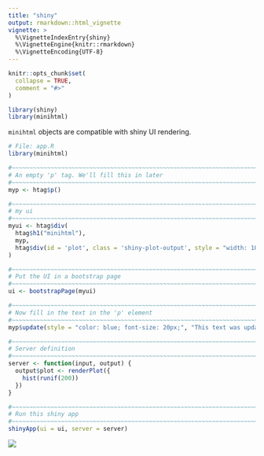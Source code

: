 ```yaml
---
title: "shiny"
output: rmarkdown::html_vignette
vignette: >
  %\VignetteIndexEntry{shiny}
  %\VignetteEngine{knitr::rmarkdown}
  %\VignetteEncoding{UTF-8}
---
```


```r
knitr::opts_chunk$set(
  collapse = TRUE,
  comment = "#>"
)
```

```r
library(shiny)
library(minihtml)
```


`minihtml` objects are compatible with shiny UI rendering.

```r
# File: app.R
library(minihtml)

#~~~~~~~~~~~~~~~~~~~~~~~~~~~~~~~~~~~~~~~~~~~~~~~~~~~~~~~~~~~~~~~~~~~~~~~~~~~~~
# An empty 'p' tag. We'll fill this in later
#~~~~~~~~~~~~~~~~~~~~~~~~~~~~~~~~~~~~~~~~~~~~~~~~~~~~~~~~~~~~~~~~~~~~~~~~~~~~~
myp <- htag$p()

#~~~~~~~~~~~~~~~~~~~~~~~~~~~~~~~~~~~~~~~~~~~~~~~~~~~~~~~~~~~~~~~~~~~~~~~~~~~~~
# my ui
#~~~~~~~~~~~~~~~~~~~~~~~~~~~~~~~~~~~~~~~~~~~~~~~~~~~~~~~~~~~~~~~~~~~~~~~~~~~~~
myui <- htag$div(
  htag$h1("minihtml"),
  myp,
  htag$div(id = 'plot', class = 'shiny-plot-output', style = "width: 100%; height: 300px")
)

#~~~~~~~~~~~~~~~~~~~~~~~~~~~~~~~~~~~~~~~~~~~~~~~~~~~~~~~~~~~~~~~~~~~~~~~~~~~~~
# Put the UI in a bootstrap page
#~~~~~~~~~~~~~~~~~~~~~~~~~~~~~~~~~~~~~~~~~~~~~~~~~~~~~~~~~~~~~~~~~~~~~~~~~~~~~
ui <- bootstrapPage(myui)

#~~~~~~~~~~~~~~~~~~~~~~~~~~~~~~~~~~~~~~~~~~~~~~~~~~~~~~~~~~~~~~~~~~~~~~~~~~~~~
# Now fill in the text in the 'p' element
#~~~~~~~~~~~~~~~~~~~~~~~~~~~~~~~~~~~~~~~~~~~~~~~~~~~~~~~~~~~~~~~~~~~~~~~~~~~~~
myp$update(style = "color: blue; font-size: 20px;", "This text was updated after the UI was built!")

#~~~~~~~~~~~~~~~~~~~~~~~~~~~~~~~~~~~~~~~~~~~~~~~~~~~~~~~~~~~~~~~~~~~~~~~~~~~~~
# Server definition
#~~~~~~~~~~~~~~~~~~~~~~~~~~~~~~~~~~~~~~~~~~~~~~~~~~~~~~~~~~~~~~~~~~~~~~~~~~~~~
server <- function(input, output) {
  output$plot <- renderPlot({
    hist(runif(200))
  })
}

#~~~~~~~~~~~~~~~~~~~~~~~~~~~~~~~~~~~~~~~~~~~~~~~~~~~~~~~~~~~~~~~~~~~~~~~~~~~~~
# Run this shiny app
#~~~~~~~~~~~~~~~~~~~~~~~~~~~~~~~~~~~~~~~~~~~~~~~~~~~~~~~~~~~~~~~~~~~~~~~~~~~~~
shinyApp(ui = ui, server = server)
```


<img src = "../man/figures/shiny.png" />
